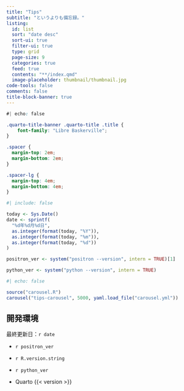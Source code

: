 ```yaml
---
title: "Tips"
subtitle: "というよりも備忘録。"
listing: 
  id: list
  sort: "date desc"
  sort-ui: true
  filter-ui: true
  type: grid
  page-size: 9
  categories: true
  feed: true
  contents: "**/index.qmd"
  image-placeholder: thumbnail/thumbnail.jpg
code-tools: false
comments: false
title-block-banner: true
---
```


```css
#| echo: false

.quarto-title-banner .quarto-title .title {
    font-family: "Libre Baskerville";
}

.spacer {
  margin-top: 2em;
  margin-bottom: 2em;
}

.spacer-lg {
  margin-top: 4em;
  margin-bottom: 4em;
}
```

```r
#| include: false

today <- Sys.Date()
date <- sprintf(
  "%d年%d月%d日",
  as.integer(format(today, "%Y")),
  as.integer(format(today, "%m")),
  as.integer(format(today, "%d"))
)

positron_ver <- system("positron --version", intern = TRUE)[1]

python_ver <- system("python --version", intern = TRUE)
```

```r
#| echo: false

source("carousel.R")
carousel("tips-carousel", 5000, yaml.load_file("carousel.yml"))
```

<div class="spacer"></div>

::: {#list}
:::

<div class="spacer-lg"></div>

::: {.callout-note}
## 開発環境

最終更新日：`r date`

- `r positron_ver`

- `r R.version.string`

- `r python_ver`

- Quarto {{< version >}}
:::
